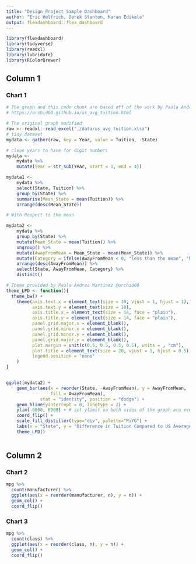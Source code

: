 ```yaml
---
title: "Design Project Sample Dashboard"
author: "Eric Helfrich, Derek Stanton, Karan Edikala"
output: flexdashboard::flex_dashboard
---
```


```r
library(flexdashboard)
library(tidyverse)
library(readxl)
library(lubridate)
library(RColorBrewer)
```

Column 1
-------------------------------------
    
### Chart 1
    
```r
# The graph and this code chunk are based off of the work by Paula Andrea Martinez's (@orchid00) Tidy Tuesday submission
# https://orchid00.github.io/us_avg_tuition.html

# The original graph modified
raw <- readxl::read_excel("./data/us_avg_tuition.xlsx")
# tidy dataset
mydata <- gather(raw, key = Year, value = Tuition, -State)

# clean years to have for digit numbers
mydata <- 
    mydata %>% 
    mutate(Year = str_sub(Year, start = 1, end = 4))

mydata1 <-
    mydata %>% 
    select(State, Tuition) %>% 
    group_by(State) %>% 
    summarise(Mean_State = mean(Tuition)) %>% 
    arrange(desc(Mean_State))

# With Respect to the mean

mydata2 <-
    mydata %>% 
    group_by(State) %>% 
    mutate(Mean_State = mean(Tuition)) %>% 
    ungroup() %>% 
    mutate(AwayFromMean = Mean_State - mean(Mean_State)) %>% 
    mutate(Category = ifelse(AwayFromMean < 0, "less than the mean", "higher than the mean")) %>% 
    arrange(desc(AwayFromMean)) %>% 
    select(State, AwayFromMean, Category) %>% 
    distinct()

# Theme provided by Paula Andrea Martinez @orchid00
theme_LPD <- function(){
  theme_bw() +
    theme(axis.text.x = element_text(size = 10, vjust = 1, hjust = 1), # Reduce text size
          axis.text.y = element_text(size = 10),
          axis.title.x = element_text(size = 14, face = "plain"),             
          axis.title.y = element_text(size = 14, face = "plain"),             
          panel.grid.major.x = element_blank(),                                          
          panel.grid.minor.x = element_blank(),
          panel.grid.minor.y = element_blank(),
          panel.grid.major.y = element_blank(),  
          plot.margin = unit(c(0.5, 0.5, 0.5, 0.5), units = , "cm"),
          plot.title = element_text(size = 20, vjust = 1, hjust = 0.5),
          legend.position = "none"
    )
}


ggplot(mydata2) +
    geom_bar(aes(x = reorder(State, -AwayFromMean), y = AwayFromMean, 
                 fill = AwayFromMean),
             stat = "identity", position = "dodge") +
    geom_hline(yintercept = 0, linetype = 2) +
    ylim(-6000, 6000) + # set ylimit so both sides of the graph are even
    coord_flip() +
    scale_fill_distiller(type="div", palette="PiYG") +
    labs(x = "State", y = "Difference in Tuition Compared to US Average (Dollars)") +
    theme_LPD()
    
```

   
Column 2
-------------------------------------
   
### Chart 2

```r
mpg %>%
  count(manufacturer) %>%
  ggplot(aes(x = reorder(manufacturer, n), y = n)) +
  geom_col() +
  coord_flip()
```   
 
### Chart 3
    
```r
mpg %>%
  count(class) %>%
  ggplot(aes(x = reorder(class, n), y = n)) +
  geom_col() +
  coord_flip()
```
